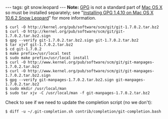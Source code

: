 ---
tags: git snow.leopard
---
'''Note:''' [[GPG]] is not a standard part of [[Mac OS X]] so must be installed separately; see "[[Installing GPG 1.4.10 on Mac OS X 10.6.2 Snow Leopard]]" for more information.

<pre lang="shell">$ curl -O http://kernel.org/pub/software/scm/git/git-1.7.0.2.tar.bz2
$ curl -O http://kernel.org/pub/software/scm/git/git-1.7.0.2.tar.bz2.sign
$ gpg --verify git-1.7.0.2.tar.bz2.sign git-1.7.0.2.tar.bz2
$ tar xjvf git-1.7.0.2.tar.bz2 
$ cd git-1.7.0.2
$ make prefix=/usr/local test
$ sudo make prefix=/usr/local install
$ curl -O http://www.kernel.org/pub/software/scm/git/git-manpages-1.7.0.2.tar.bz2
$ curl -O http://www.kernel.org/pub/software/scm/git/git-manpages-1.7.0.2.tar.bz2.sign
$ gpg --verify git-manpages-1.7.0.2.tar.bz2.sign git-manpages-1.7.0.2.tar.bz2
$ sudo mkdir /usr/local/man
$ sudo tar xjv -C /usr/local/man -f git-manpages-1.7.0.2.tar.bz2</pre>

Check to see if we need to update the completion script (no we don't):

<pre lang="shell">$ diff -u ~/.git-completion.sh contrib/completion/git-completion.bash</pre>
